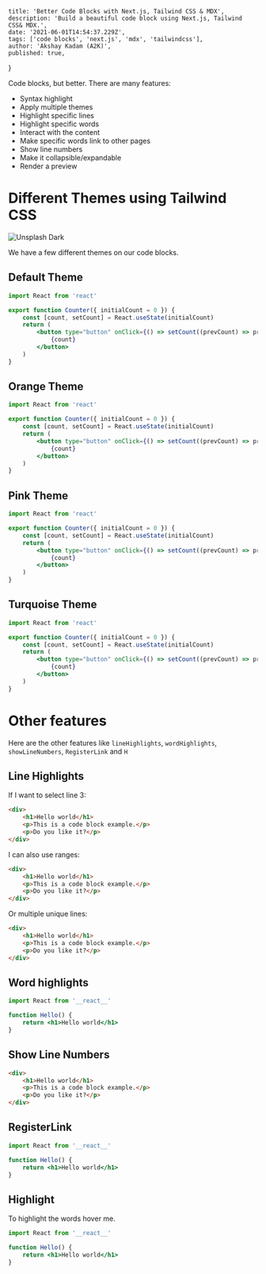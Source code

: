 	title: 'Better Code Blocks with Next.js, Tailwind CSS & MDX',
	description: 'Build a beautiful code block using Next.js, Tailwind CSS& MDX.',
	date: '2021-06-01T14:54:37.229Z',
	tags: ['code blocks', 'next.js', 'mdx', 'tailwindcss'],
	author: 'Akshay Kadam (A2K)',
	published: true,
}


Code blocks, but better. There are many features:

- Syntax highlight
- Apply multiple themes
- Highlight specific lines
- Highlight specific words
- Interact with the content
- Make specific words link to other pages
- Show line numbers
- Make it collapsible/expandable
- Render a preview

<!-- more -->

# Different Themes using Tailwind CSS

<!-- <img alt="Unsplash Dark" src="/andre-benz-JnB8Gio4GZo-unsplash.jpg" /> -->

<img alt="Unsplash Dark" src={unsplash} />

We have a few different themes on our code blocks.

## Default Theme

```jsx
import React from 'react'

export function Counter({ initialCount = 0 }) {
	const [count, setCount] = React.useState(initialCount)
	return (
		<button type="button" onClick={() => setCount((prevCount) => prevCount + 1)}>
			{count}
		</button>
	)
}
```

## Orange Theme

```jsx theme=orange
import React from 'react'

export function Counter({ initialCount = 0 }) {
	const [count, setCount] = React.useState(initialCount)
	return (
		<button type="button" onClick={() => setCount((prevCount) => prevCount + 1)}>
			{count}
		</button>
	)
}
```

## Pink Theme

```jsx theme=pink
import React from 'react'

export function Counter({ initialCount = 0 }) {
	const [count, setCount] = React.useState(initialCount)
	return (
		<button type="button" onClick={() => setCount((prevCount) => prevCount + 1)}>
			{count}
		</button>
	)
}
```

## Turquoise Theme

```jsx theme=turq
import React from 'react'

export function Counter({ initialCount = 0 }) {
	const [count, setCount] = React.useState(initialCount)
	return (
		<button type="button" onClick={() => setCount((prevCount) => prevCount + 1)}>
			{count}
		</button>
	)
}
```

# Other features

Here are the other features like `lineHighlights`, `wordHighlights`, `showLineNumbers`, `RegisterLink` and `H`

## Line Highlights

If I want to select line 3:

```html line=3
<div>
	<h1>Hello world</h1>
	<p>This is a code block example.</p>
	<p>Do you like it?</p>
</div>
```

I can also use ranges:

```html line=2-4
<div>
	<h1>Hello world</h1>
	<p>This is a code block example.</p>
	<p>Do you like it?</p>
</div>
```

Or multiple unique lines:

```html line=1,5
<div>
	<h1>Hello world</h1>
	<p>This is a code block example.</p>
	<p>Do you like it?</p>
</div>
```

## Word highlights

```jsx
import React from '__react__'

function Hello() {
	return <h1>Hello world</h1>
}
```

## Show Line Numbers

```html showLineNumbers=true
<div>
	<h1>Hello world</h1>
	<p>This is a code block example.</p>
	<p>Do you like it?</p>
</div>
```

## RegisterLink

<RegisterLink id="demo" index="1" href="https://reactjs.org/" />

```jsx id=demo
import React from '__react__'

function Hello() {
	return <h1>Hello world</h1>
}
```

## Highlight

To highlight the words <H id="highlight" index="1">hover me</H>.

```jsx id=highlight
import React from '__react__'

function Hello() {
	return <h1>Hello world</h1>
}
```
